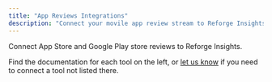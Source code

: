 ```yaml
---
title: "App Reviews Integrations"
description: "Connect your movile app review stream to Reforge Insights"
---
```


Connect App Store and Google Play store reviews to Reforge Insights.

Find the documentation for each tool on the left, or [let us know](mailto:support@monterey.ai?subject=Integration+Request&body=Tell+us+more+about+the+integration+you+need) if you need to connect a tool not listed there.
